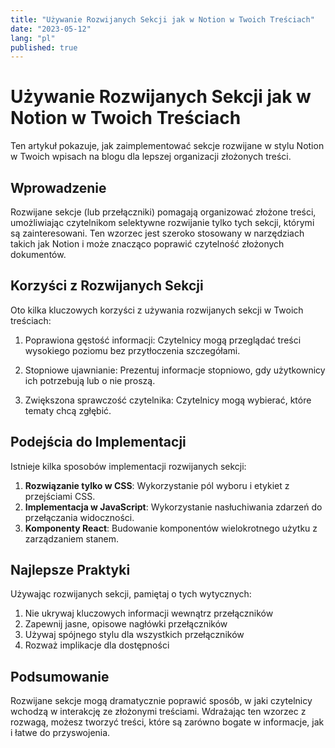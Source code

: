 ```yaml
---
title: "Używanie Rozwijanych Sekcji jak w Notion w Twoich Treściach"
date: "2023-05-12"
lang: "pl"
published: true
---
```


# Używanie Rozwijanych Sekcji jak w Notion w Twoich Treściach

Ten artykuł pokazuje, jak zaimplementować sekcje rozwijane w stylu Notion w Twoich wpisach na blogu dla lepszej organizacji złożonych treści.

## Wprowadzenie

Rozwijane sekcje (lub przełączniki) pomagają organizować złożone treści, umożliwiając czytelnikom selektywne rozwijanie tylko tych sekcji, którymi są zainteresowani. Ten wzorzec jest szeroko stosowany w narzędziach takich jak Notion i może znacząco poprawić czytelność złożonych dokumentów.

## Korzyści z Rozwijanych Sekcji

Oto kilka kluczowych korzyści z używania rozwijanych sekcji w Twoich treściach:

1. <Term id="gęstość-informacji" definition="Zdolność do umieszczenia większej ilości informacji w mniejszej przestrzeni wizualnej, zmniejszając obciążenie poznawcze.">Poprawiona gęstość informacji</Term>: Czytelnicy mogą przeglądać treści wysokiego poziomu bez przytłoczenia szczegółami.

2. <Term id="stopniowe-ujawnianie" definition="Technika projektowania, która sekwencjonuje informacje i działania na kilku ekranach, aby uniknąć przytłoczenia użytkowników.">Stopniowe ujawnianie</Term>: Prezentuj informacje stopniowo, gdy użytkownicy ich potrzebują lub o nie proszą.

3. <Term id="sprawczość-czytelnika" definition="Danie czytelnikom kontroli nad ich doświadczeniem, umożliwiając im wybór treści, z którymi chcą się zaangażować.">Zwiększona sprawczość czytelnika</Term>: Czytelnicy mogą wybierać, które tematy chcą zgłębić.

## Podejścia do Implementacji

Istnieje kilka sposobów implementacji rozwijanych sekcji:

1. **Rozwiązanie tylko w CSS**: Wykorzystanie pól wyboru i etykiet z przejściami CSS.
2. **Implementacja w JavaScript**: Wykorzystanie nasłuchiwania zdarzeń do przełączania widoczności.
3. **Komponenty React**: Budowanie komponentów wielokrotnego użytku z zarządzaniem stanem.

## Najlepsze Praktyki

Używając rozwijanych sekcji, pamiętaj o tych wytycznych:

1. Nie ukrywaj kluczowych informacji wewnątrz przełączników
2. Zapewnij jasne, opisowe nagłówki przełączników
3. Używaj spójnego stylu dla wszystkich przełączników
4. Rozważ implikacje dla dostępności

## Podsumowanie

Rozwijane sekcje mogą dramatycznie poprawić sposób, w jaki czytelnicy wchodzą w interakcję ze złożonymi treściami. Wdrażając ten wzorzec z rozwagą, możesz tworzyć treści, które są zarówno bogate w informacje, jak i łatwe do przyswojenia. 